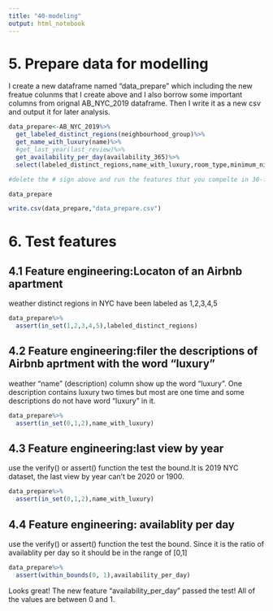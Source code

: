```yaml
---
title: "40-modeling"
output: html_notebook
---
```


# 5. Prepare data for modelling 

I create a new dataframe named "data_prepare" which including the new freatue colunms that I create above and I also borrow some important columns from orignal AB_NYC_2019 dataframe. Then I write it as a new csv and output it for later analysis. 
```r
data_prepare<-AB_NYC_2019%>%
  get_labeled_distinct_regions(neighbourhood_group)%>%
  get_name_with_luxury(name)%>%
  #get_last_year(last_review)%>%
  get_availability_per_day(availability_365)%>% 
  select(labeled_distinct_regions,name_with_luxury,room_type,minimum_nights,number_of_reviews,reviews_per_month, availability_per_day) #,last_review_by_year,availability_per_day)

#delete the # sign above and run the features that you compelte in 30-feature-engineering

data_prepare

write.csv(data_prepare,"data_prepare.csv")
```

# 6. Test features 

## 4.1 Feature engineering:Locaton of an Airbnb apartment 
weather distinct regions in NYC have been labeled as 1,2,3,4,5 
```r
data_prepare%>%
  assert(in_set(1,2,3,4,5),labeled_distinct_regions)
```

## 4.2 Feature engineering:filer the descriptions of Airbnb aprtment with the word "luxury" 
weather "name" (description) column show up the word "luxury". One description contains luxury two times but most are one time and some descriptions do not have word "luxury" in it. 
```r
data_prepare%>%
  assert(in_set(0,1,2),name_with_luxury)
```

## 4.3 Feature engineering:last view by year 
use the verify() or assert() function the test the bound.It is 2019 NYC dataset, the last view by year can't be 2020 or 1900.  
```r
data_prepare%>%
  assert(in_set(0,1,2),name_with_luxury)
```

## 4.4 Feature engineering: availablity per day
use the verify() or assert() function the test the bound. Since it is the ratio of availablity per day so it should be in the range of [0,1]
```r
data_prepare%>%
  assert(within_bounds(0, 1),availability_per_day)
```

Looks great!  The new feature "availability_per_day" passed the test!  All of the values are between 0 and 1.